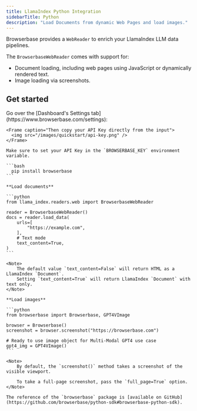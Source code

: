```yaml
---
title: LlamaIndex Python Integration
sidebarTitle: Python
description: "Load Documents from dynamic Web Pages and load images."
---
```



Browserbase provides a `WebReader` to enrich your LlamaIndex LLM data pipelines.

The `BrowserbaseWebReader` comes with support for:
- Document loading, including web pages using JavaScript or dynamically rendered text.
- Image loading via screenshots.

## Get started

<Steps titleSize="h3">
  <Step title="Get your API Key">
    Go over the [Dashboard's Settings tab](https://www.browserbase.com/settings):

    <Frame caption="Then copy your API Key directly from the input">
      <img src="/images/quickstart/api-key.png" />
    </Frame>

    Make sure to set your API Key in the `BROWSERBASE_KEY` environment variable.

  </Step>

  <Step title="Install the Browserbase SDK">

    ```bash
      pip install browserbase
    ```

  </Step>

  <Step title="Load documents or images">

    **Load documents**

    ```python
    from llama_index.readers.web import BrowserbaseWebReader

    reader = BrowserbaseWebReader()
    docs = reader.load_data(
        urls=[
            "https://example.com",
        ],
        # Text mode
        text_content=True,
    )
    ```

    <Note>
        The default value `text_content=False` will return HTML as a LlamaIndex `Document`.
        Setting `text_content=True` will return LlamaIndex `Document` with text only.
    </Note>

    **Load images**

    ```python
    from browserbase import Browserbase, GPT4VImage

    browser = Browserbase()
    screenshot = browser.screenshot("https://browserbase.com")

    # Ready to use image object for Multi-Modal GPT4 use case
    gpt4_img = GPT4VImage()
    ```

    <Note>
        By default, the `screenshot()` method takes a screenshot of the visible viewport.

        To take a full-page screenshot, pass the `full_page=True` option.
    </Note>

    The reference of the `browserbase` package is [available on GitHub](https://github.com/browserbase/python-sdk#browserbase-python-sdk).

  </Step>
</Steps>